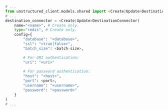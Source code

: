 ```python Python SDK
# ...
from unstructured_client.models.shared import <Create|Update>DestinationConnector
# ...
destination_connector = <Create|Update>DestinationConnector(
    name="<name>", # Create only.
    type="redis", # Create only.
    config={
        "database": "<database>",
        "ssl": "<true|false>",
        "batch_size": <batch-size>,

        # For URI authentication:
        "uri": "<uri>"
      
        # For password authentication:
        "host": "<host>",
        "port": <port>,
        "username": "<username>",
        "password": "<password>"   
    }
)
# ...
```